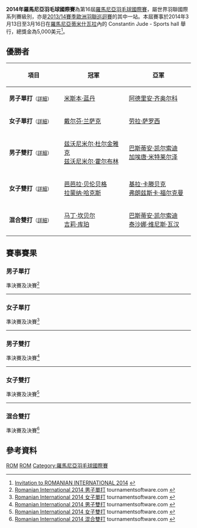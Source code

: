 {{noteTA|G1=Badminton}}
{{infobox badminton event
|name           = 2014年羅馬尼亞羽毛球國際賽
|image          = 
|size           = 
|caption        =
|dates          = 2014年3月13日－3月16日
|number_edition = 第16屆
|level          = 4B
|prize_money    = 5,000美元
|location       = {{ROM}}[[蒂米什瓦拉|蒂米什瓦拉]]
|venue          = Constantin Jude - Sports hall
|previous       = 2013年羅馬尼亞羽毛球國際賽 
|next           = 2015年羅馬尼亞羽毛球國際賽
}}
'''2014年羅馬尼亞羽毛球國際賽'''為第16屆[[羅馬尼亞羽毛球國際賽|羅馬尼亞羽毛球國際賽]]，屬世界羽聯國際系列賽級別，亦是[[2013/14賽季歐洲羽聯巡迴賽|2013/14賽季歐洲羽聯巡迴賽]]的其中一站。本屆賽事於2014年3月13日至3月16日在[[羅馬尼亞|羅馬尼亞]][[蒂米什瓦拉|蒂米什瓦拉]]內的 Constantin Jude - Sports hall 舉行，總獎金為5,000美元<ref>[http://www.bwfbadminton.org/file.aspx?id=526520&dl=1 Invitation to ROMANIAN INTERNATIONAL 2014] {{Wayback|url=http://www.bwfbadminton.org/file.aspx?id=526520&dl=1 |date=20140315105111 }}{{en}}</ref>。

== 優勝者 ==
{| class=wikitable style="font-size:small"
!width="200"|項目
!width="250"|冠軍
!width="250"|亞軍
|-
|'''男子單打'''<small>（[[#男子單打|詳細]]）</small>
|{{flagicon|MAS}} [[米斯本·蓝丹·穆罕默德·米斯本|米斯本·蓝丹]]
|{{flagicon|POL}} [[阿德里安·齐奥尔科|阿德里安·齐奥尔科]]
|-
|'''女子單打'''<small>（[[#女子單打|詳細]]）</small>
|{{flagicon|FRA}} [[戴尔芬·兰萨克|戴尔芬·兰萨克]]
|{{flagicon|HUN}} [[劳拉·萨罗西|劳拉·萨罗西]]
|-
|'''男子雙打'''<small>（[[#男子雙打|詳細]]）</small>
|{{flagicon|CRO}} [[兹沃尼米尔·杜尔金雅克|兹沃尼米尔·杜尔金雅克]]<br/>{{flagicon|CRO}} [[兹沃尼米尔·霍尔布林|兹沃尼米尔·霍尔布林]]
|{{flagicon|FRA}} [[巴斯蒂安·凯尔索迪|巴斯蒂安·凯尔索迪]]<br/>{{flagicon|FRA}} [[加埃唐·米特莱尔泽|加埃唐·米特莱尔泽]]
|-
|'''女子雙打'''<small>（[[#女子雙打|詳細]]）</small>
|{{flagicon|GER}} [[芭芭拉·贝伦贝格|芭芭拉·贝伦贝格]]<br/>{{flagicon|GER}} [[拉蒙纳·哈克斯|拉蒙纳·哈克斯]]
|{{flagicon|GER}} [[基拉·卡滕贝克|基拉·卡滕贝克]]<br/>{{flagicon|GER}} [[弗朗兹斯卡·福尔克曼|弗朗兹斯卡·福尔克曼]]
|-
|'''混合雙打'''<small>（[[#混合雙打|詳細]]）</small>
|{{flagicon|SCO}} [[马丁·坎贝尔_(羽毛球运动员)|马丁·坎贝尔]]<br/>{{flagicon|SCO}} [[吉莉·库珀|吉莉·库珀]]
|{{flagicon|FRA}} [[巴斯蒂安·凯尔索迪|巴斯蒂安·凯尔索迪]]<br/>{{flagicon|FRA}} [[泰沙娜·维尼斯·瓦汉|泰沙娜·维尼斯·瓦汉]]
|}

== 賽事賽果 ==
=== 男子單打 ===
;準決賽及決賽<ref name="MS">[http://bwf.tournamentsoftware.com/sport/draw.aspx?id=8D8CF113-C055-4DB2-8AEC-1E57D8CB9F62&draw=2 Romanian International 2014 男子單打] tournamentsoftware.com {{en}}</ref>
{{4TeamBracket-Tennis3-v2
| team-width=200
| RD1-seed1=1
| RD1-team1='''{{flagicon|MAS}} [[米斯本·蓝丹·穆罕默德·米斯本|米斯本·蓝丹]]
| RD1-score1-1='''21
| RD1-score1-2='''21
| RD1-score1-3=
| RD1-seed2=
| RD1-team2={{flagicon|SLO}} [[阿伦·罗伊|阿伦·罗伊]]
| RD1-score2-1=12
| RD1-score2-2=13
| RD1-score2-3=

| RD1-seed3=
| RD1-team3='''{{flagicon|POL}} [[阿德里安·齐奥尔科|阿德里安·齐奥尔科]]
| RD1-score3-1='''21
| RD1-score3-2='''21
| RD1-score3-3=
| RD1-seed4=2
| RD1-team4={{flagicon|SLO}} [[伊斯托克·乌特鲁萨|伊斯托克·乌特鲁萨]]
| RD1-score4-1=16
| RD1-score4-2=13
| RD1-score4-3=

| RD2-seed1=1
| RD2-team1='''{{flagicon|MAS}} [[米斯本·蓝丹·穆罕默德·米斯本|米斯本·蓝丹]]
| RD2-score1-1=15
| RD2-score1-2='''21
| RD2-score1-3='''21
| RD2-seed2=
| RD2-team2={{flagicon|POL}} [[阿德里安·齐奥尔科|阿德里安·齐奥尔科]]
| RD2-score2-1='''21
| RD2-score2-2=18
| RD2-score2-3=16
}}
----

=== 女子單打 ===
;準決賽及決賽<ref name="WS">[http://bwf.tournamentsoftware.com/sport/draw.aspx?id=8D8CF113-C055-4DB2-8AEC-1E57D8CB9F62&draw=4 Romanian International 2014 女子單打] tournamentsoftware.com {{en}}</ref>
{{4TeamBracket-Tennis3-v2
| team-width=200
| RD1-seed1=8
| RD1-team1='''{{flagicon|HUN}} [[劳拉·萨罗西|劳拉·萨罗西]]
| RD1-score1-1='''21
| RD1-score1-2='''21
| RD1-score1-3=
| RD1-seed2=7
| RD1-team2={{flagicon|DEN}} [[梅蒂·波尔森|梅蒂·波尔森]]
| RD1-score2-1=16
| RD1-score2-2=14
| RD1-score2-3=

| RD1-seed3=3
| RD1-team3={{flagicon|ENG}} [[妮古拉·塞尔方蒂尼|妮古拉·塞尔方蒂尼]]
| RD1-score3-1=16
| RD1-score3-2=12
| RD1-score3-3=
| RD1-seed4=
| RD1-team4='''{{flagicon|FRA}} [[戴尔芬·兰萨克|戴尔芬·兰萨克]]
| RD1-score4-1='''21
| RD1-score4-2='''21
| RD1-score4-3=

| RD2-seed1=8
| RD2-team1={{flagicon|HUN}} [[劳拉·萨罗西|劳拉·萨罗西]]
| RD2-score1-1=20
| RD2-score1-2=14
| RD2-score1-3=
| RD2-seed2=
| RD2-team2='''{{flagicon|FRA}} [[戴尔芬·兰萨克|戴尔芬·兰萨克]]
| RD2-score2-1='''22
| RD2-score2-2='''21
| RD2-score2-3=
}}
----

=== 男子雙打 ===
;準決賽及決賽<ref name="MD">[http://bwf.tournamentsoftware.com/sport/draw.aspx?id=8D8CF113-C055-4DB2-8AEC-1E57D8CB9F62&draw=6 Romanian International 2014 男子雙打] tournamentsoftware.com {{en}}</ref>
{{4TeamBracket-Tennis3-v2
| team-width=200
| RD1-seed1=
| RD1-team1='''{{flagicon|CRO}} [[兹沃尼米尔·杜尔金雅克|兹沃尼米尔·杜尔金雅克]]<br/> {{flagicon|CRO}} [[兹沃尼米尔·霍尔布林|兹沃尼米尔·霍尔布林]]
| RD1-score1-1='''21
| RD1-score1-2='''21
| RD1-score1-3=
| RD1-seed2=
| RD1-team2={{flagicon|POL}} [[米洛什·博哈特|米洛什·博哈特]]<br/> {{flagicon|POL}} [[帕维尔·皮特里亚|帕维尔·皮特里亚]]
| RD1-score2-1=15
| RD1-score2-2=14
| RD1-score2-3=

| RD1-seed3=4
| RD1-team3='''{{flagicon|FRA}} [[巴斯蒂安·凯尔索迪|巴斯蒂安·凯尔索迪]]<br/> {{flagicon|FRA}} [[加埃唐·米特莱尔泽|加埃唐·米特莱尔泽]]
| RD1-score3-1='''21
| RD1-score3-2='''21
| RD1-score3-3=
| RD1-seed4=
| RD1-team4={{flagicon|INA}} [[Indra_Viki_Okvana|Indra Viki Okvana]]<br/> {{flagicon|FRA}} [[弗洛朗·里安喬|弗洛朗·里安喬]]
| RD1-score4-1=11
| RD1-score4-2=16
| RD1-score4-3=

| RD2-seed1=
| RD2-team1='''{{flagicon|CRO}} [[兹沃尼米尔·杜尔金雅克|兹沃尼米尔·杜尔金雅克]]<br/> {{flagicon|CRO}} [[兹沃尼米尔·霍尔布林|兹沃尼米尔·霍尔布林]]
| RD2-score1-1='''21
| RD2-score1-2='''21
| RD2-score1-3=
| RD2-seed2=4
| RD2-team2={{flagicon|FRA}} [[巴斯蒂安·凯尔索迪|巴斯蒂安·凯尔索迪]]<br/> {{flagicon|FRA}} [[加埃唐·米特莱尔泽|加埃唐·米特莱尔泽]]
| RD2-score2-1=12
| RD2-score2-2=13
| RD2-score2-3=
}}
----

=== 女子雙打 ===
;準決賽及決賽<ref name="WD">[http://bwf.tournamentsoftware.com/sport/draw.aspx?id=8D8CF113-C055-4DB2-8AEC-1E57D8CB9F62&draw=7 Romanian International 2014 女子雙打] tournamentsoftware.com {{en}}</ref>
{{4TeamBracket-Tennis3-v2
| team-width=200
| RD1-seed1=1
| RD1-team1={{flagicon|FRA}} [[洛林·鲍曼|洛林·鲍曼]]<br/> {{flagicon|FRA}} [[泰沙娜·维尼斯·瓦汉|泰沙娜·维尼斯·瓦汉]]
| RD1-score1-1='''21
| RD1-score1-2=20
| RD1-score1-3=19
| RD1-seed2=
| RD1-team2='''{{flagicon|GER}} [[芭芭拉·贝伦贝格|芭芭拉·贝伦贝格]]<br/> {{flagicon|GER}} [[拉蒙纳·哈克斯|拉蒙纳·哈克斯]]
| RD1-score2-1=15
| RD1-score2-2='''22
| RD1-score2-3='''21

| RD1-seed3=
| RD1-team3={{flagicon|SCO}} [[Sarah_Bok|Sarah Bok]]<br/> {{flagicon|SCO}} [[吉莉·库珀|吉莉·库珀]]
| RD1-score3-1=13
| RD1-score3-2=13
| RD1-score3-3=
| RD1-seed4=2
| RD1-team4='''{{flagicon|GER}} [[基拉·卡滕贝克|基拉·卡滕贝克]]<br/> {{flagicon|GER}} [[弗朗兹斯卡·福尔克曼|弗朗兹斯卡·福尔克曼]]
| RD1-score4-1='''21
| RD1-score4-2='''21
| RD1-score4-3=

| RD2-seed1=
| RD2-team1='''{{flagicon|GER}} [[芭芭拉·贝伦贝格|芭芭拉·贝伦贝格]]<br/> {{flagicon|GER}} [[拉蒙纳·哈克斯|拉蒙纳·哈克斯]]
| RD2-score1-1='''21
| RD2-score1-2='''21
| RD2-score1-3=
| RD2-seed2=2
| RD2-team2={{flagicon|GER}} [[基拉·卡滕贝克|基拉·卡滕贝克]]<br/> {{flagicon|GER}} [[弗朗兹斯卡·福尔克曼|弗朗兹斯卡·福尔克曼]]
| RD2-score2-1=15
| RD2-score2-2=13
| RD2-score2-3=
}}
----

=== 混合雙打 ===
;準決賽及決賽<ref name="XD">[http://bwf.tournamentsoftware.com/sport/draw.aspx?id=8D8CF113-C055-4DB2-8AEC-1E57D8CB9F62&draw=8 Romanian International 2014 混合雙打] tournamentsoftware.com {{en}}</ref>
{{4TeamBracket-Tennis3-v2
| team-width=200
| RD1-seed1=
| RD1-team1={{flagicon|AUT}} [[威尔逊·瓦塔尼拉佩利|威尔逊·瓦塔尼拉佩利]]<br/> {{flagicon|AUT}} [[伊丽莎白·巴利杜芙|伊丽莎白·巴利杜芙]]
| RD1-score1-1=15
| RD1-score1-2=17
| RD1-score1-3=
| RD1-seed2=3
| RD1-team2='''{{flagicon|FRA}} [[巴斯蒂安·凯尔索迪|巴斯蒂安·凯尔索迪]]<br/> {{flagicon|FRA}} [[泰沙娜·维尼斯·瓦汉|泰沙娜·维尼斯·瓦汉]]
| RD1-score2-1='''21
| RD1-score2-2='''21
| RD1-score2-3=

| RD1-seed3=
| RD1-team3='''{{flagicon|SCO}} [[马丁·坎贝尔_(羽毛球运动员)|马丁·坎贝尔]]<br/> {{flagicon|SCO}} [[吉莉·库珀|吉莉·库珀]]
| RD1-score3-1='''21
| RD1-score3-2='''21
| RD1-score3-3=
| RD1-seed4=
| RD1-team4={{flagicon|DEN}} [[叶普·卢德维格森|叶普·卢德维格森]]<br/> {{flagicon|DEN}} [[麦尔·苏罗|麦尔·苏罗]]
| RD1-score4-1=19
| RD1-score4-2=15
| RD1-score4-3=

| RD2-seed1=3
| RD2-team1={{flagicon|FRA}} [[巴斯蒂安·凯尔索迪|巴斯蒂安·凯尔索迪]]<br/> {{flagicon|FRA}} [[泰沙娜·维尼斯·瓦汉|泰沙娜·维尼斯·瓦汉]]
| RD2-score1-1=14
| RD2-score1-2=15
| RD2-score1-3=
| RD2-seed2=
| RD2-team2='''{{flagicon|SCO}} [[马丁·坎贝尔_(羽毛球运动员)|马丁·坎贝尔]]<br/> {{flagicon|SCO}} [[吉莉·库珀|吉莉·库珀]]
| RD2-score2-1='''21
| RD2-score2-2='''21
| RD2-score2-3=
}}

== 參考資料 ==
{{Reflist}}

[[Category:2014年世界羽聯國際系列賽|ROM]]
[[Category:2013/14賽季歐洲羽聯巡迴賽|ROM]]
[[Category:羅馬尼亞羽毛球國際賽|Category:羅馬尼亞羽毛球國際賽]]